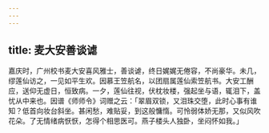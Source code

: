 ```yaml
---
---
---
```

title: 麦大安善谈谑
---



嘉庆时，广州校书麦大安喜风雅士，善谈谑，终日娓娓无倦容，不尚豪华。未几，缪莲仙访之，一见如平生欢。因慕王笠航名，以团扇属莲仙索笠航书。大安工酬应，送仰无虚日，恒致病。一夕，莲仙往视，伏枕妆楼，强起坐与语，辄泪下，盖忧从中来也。因谱《师师令》词赠之云：「翠眉双锁，又泪珠交堕，此时心事有谁知？低首向妆台斜坐。甚闲愁，难贴妥，到这般慵惰。可怜弱体娇无那，又似风吹花朵。了无情绪病恹恹，怎得个相思医可。燕子楼头人独卧，坐闷怀如我。」